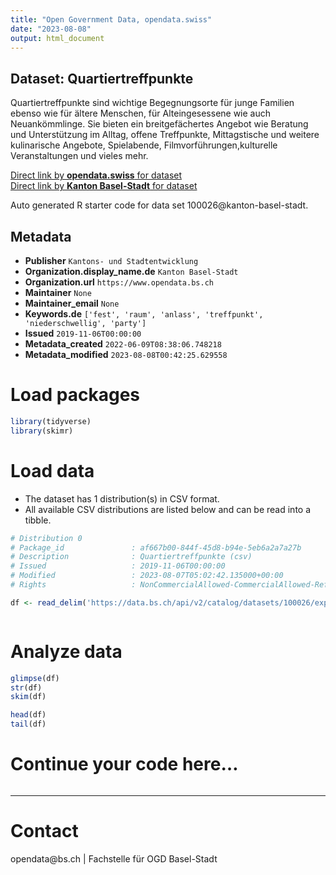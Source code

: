 ```yaml
---
title: "Open Government Data, opendata.swiss"
date: "2023-08-08"
output: html_document
---
```


## Dataset: Quartiertreffpunkte

Quartiertreffpunkte sind wichtige Begegnungsorte für junge Familien ebenso wie für ältere Menschen, für Alteingesessene wie auch Neuankömmlinge. Sie bieten ein breitgefächertes Angebot wie Beratung und Unterstützung im Alltag, offene Treffpunkte, Mittagstische und weitere kulinarische Angebote, Spielabende, Filmvorführungen,kulturelle Veranstaltungen und vieles mehr.

[Direct link by **opendata.swiss** for dataset](https://opendata.swiss/de/dataset/quartiertreffpunkte)<br>
[Direct link by **Kanton Basel-Stadt** for dataset](https://data.bs.ch/explore/dataset/100026/)

Auto generated R starter code for data set 100026@kanton-basel-stadt.

## Metadata

- **Publisher** `Kantons- und Stadtentwicklung`
- **Organization.display_name.de** `Kanton Basel-Stadt`
- **Organization.url** `https://www.opendata.bs.ch`
- **Maintainer** `None`
- **Maintainer_email** `None`
- **Keywords.de** `['fest', 'raum', 'anlass', 'treffpunkt', 'niederschwellig', 'party']`
- **Issued** `2019-11-06T00:00:00`
- **Metadata_created** `2022-06-09T08:38:06.748218`
- **Metadata_modified** `2023-08-08T00:42:25.629558`


# Load packages

```r

library(tidyverse)
library(skimr)

```

# Load data

-   The dataset has 1 distribution(s) in CSV format.
-   All available CSV distributions are listed below and can be read into a tibble.

```r

# Distribution 0
# Package_id               : af667b00-844f-45d8-b94e-5eb6a2a7a27b
# Description              : Quartiertreffpunkte (csv)
# Issued                   : 2019-11-06T00:00:00
# Modified                 : 2023-08-07T05:02:42.135000+00:00
# Rights                   : NonCommercialAllowed-CommercialAllowed-ReferenceRequired

df <- read_delim('https://data.bs.ch/api/v2/catalog/datasets/100026/exports/csv')



```

# Analyze data

```r

glimpse(df)
str(df)
skim(df)

head(df)
tail(df)

```

# Continue your code here...

```r

```

------------------------------------------------------------------------

# Contact

opendata@bs.ch | Fachstelle für OGD Basel-Stadt
